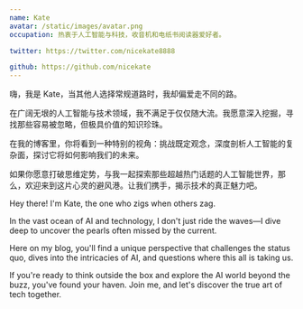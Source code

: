 ```yaml
---
name: Kate
avatar: /static/images/avatar.png
occupation: 热衷于人工智能与科技，收音机和电纸书阅读器爱好者。

twitter: https://twitter.com/nicekate8888

github: https://github.com/nicekate
---
```


嗨，我是 Kate，当其他人选择常规道路时，我却偏爱走不同的路。

在广阔无垠的人工智能与技术领域，我不满足于仅仅随大流。我愿意深入挖掘，寻找那些容易被忽略，但极具价值的知识珍珠。

在我的博客里，你将看到一种特别的视角：挑战既定观念，深度剖析人工智能的复杂面，探讨它将如何影响我们的未来。

如果你愿意打破思维定势，与我一起探索那些超越热门话题的人工智能世界，那么，欢迎来到这片心灵的避风港。让我们携手，揭示技术的真正魅力吧。

Hey there! I'm Kate, the one who zigs when others zag. 

In the vast ocean of AI and technology, I don't just ride the waves—I dive deep to uncover the pearls often missed by the current. 

Here on my blog, you'll find a unique perspective that challenges the status quo, dives into the intricacies of AI, and questions where this all is taking us. 

If you're ready to think outside the box and explore the AI world beyond the buzz, you've found your haven. Join me, and let's discover the true art of tech together.

